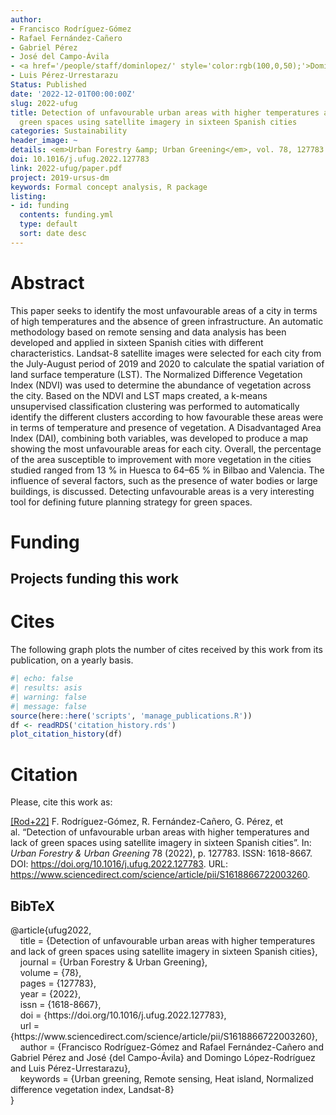 ```yaml
---
author:
- Francisco Rodríguez-Gómez
- Rafael Fernández-Cañero
- Gabriel Pérez
- José del Campo-Ávila
- <a href='/people/staff/dominlopez/' style='color:rgb(100,0,50);'>Domingo López Rodríguez</a>
- Luis Pérez-Urrestarazu
Status: Published
date: '2022-12-01T00:00:00Z'
slug: 2022-ufug
title: Detection of unfavourable urban areas with higher temperatures and lack of
  green spaces using satellite imagery in sixteen Spanish cities
categories: Sustainability
header_image: ~
details: <em>Urban Forestry &amp; Urban Greening</em>, vol. 78, 127783
doi: 10.1016/j.ufug.2022.127783
link: 2022-ufug/paper.pdf
project: 2019-ursus-dm
keywords: Formal concept analysis, R package
listing:
- id: funding
  contents: funding.yml
  type: default
  sort: date desc
---
```



# Abstract


This paper seeks to identify the most unfavourable areas of a city in terms of high temperatures and the absence of green infrastructure. An automatic methodology based on remote sensing and data analysis has been developed and applied in sixteen Spanish cities with different characteristics. Landsat-8 satellite images were selected for each city from the July-August period of 2019 and 2020 to calculate the spatial variation of land surface temperature (LST). The Normalized Difference Vegetation Index (NDVI) was used to determine the abundance of vegetation across the city. Based on the NDVI and LST maps created, a k-means unsupervised classification clustering was performed to automatically identify the different clusters according to how favourable these areas were in terms of temperature and presence of vegetation. A Disadvantaged Area Index (DAI), combining both variables, was developed to produce a map showing the most unfavourable areas for each city. Overall, the percentage of the area susceptible to improvement with more vegetation in the cities studied ranged from 13 % in Huesca to 64–65 % in Bilbao and Valencia. The influence of several factors, such as the presence of water bodies or large buildings, is discussed. Detecting unfavourable areas is a very interesting tool for defining future planning strategy for green spaces.




# Funding
::: {.callout-note appearance='minimal' collapse=false}
## Projects funding this work

:::{#funding}
:::
:::


# Cites

The following graph plots the number of cites received by this work from its publication, on a yearly basis.

```r
#| echo: false
#| results: asis
#| warning: false
#| message: false
source(here::here('scripts', 'manage_publications.R'))
df <- readRDS('citation_history.rds')
plot_citation_history(df)
```


# Citation
Please, cite this work as:


<a name=bib-ufug2022></a>[[Rod+22]](#cite-ufug2022) F. Rodríguez-Gómez, R. Fernández-Cañero, G. Pérez, et al. “Detection of unfavourable urban areas with higher temperatures and lack of green spaces using satellite imagery in sixteen Spanish cities”. In: _Urban Forestry & Urban Greening_ 78 (2022), p. 127783. ISSN: 1618-8667. DOI: [https://doi.org/10.1016/j.ufug.2022.127783](https://doi.org/https%3A%2F%2Fdoi.org%2F10.1016%2Fj.ufug.2022.127783). URL: [https://www.sciencedirect.com/science/article/pii/S1618866722003260](https://www.sciencedirect.com/science/article/pii/S1618866722003260).

::: {.callout-note appearance="minimal" collapse=true}

## BibTeX

@article{ufug2022,<br>&nbsp;&nbsp;&nbsp;&nbsp;title = {Detection of unfavourable urban areas with higher temperatures and lack of green spaces using satellite imagery in sixteen Spanish cities},<br>&nbsp;&nbsp;&nbsp;&nbsp;journal = {Urban Forestry \& Urban Greening},<br>&nbsp;&nbsp;&nbsp;&nbsp;volume = {78},<br>&nbsp;&nbsp;&nbsp;&nbsp;pages = {127783},<br>&nbsp;&nbsp;&nbsp;&nbsp;year = {2022},<br>&nbsp;&nbsp;&nbsp;&nbsp;issn = {1618-8667},<br>&nbsp;&nbsp;&nbsp;&nbsp;doi = {https://doi.org/10.1016/j.ufug.2022.127783},<br>&nbsp;&nbsp;&nbsp;&nbsp;url = {https://www.sciencedirect.com/science/article/pii/S1618866722003260},<br>&nbsp;&nbsp;&nbsp;&nbsp;author = {Francisco Rodríguez-Gómez and Rafael Fernández-Cañero and Gabriel Pérez and José {del Campo-Ávila} and Domingo López-Rodríguez and Luis Pérez-Urrestarazu},<br>&nbsp;&nbsp;&nbsp;&nbsp;keywords = {Urban greening, Remote sensing, Heat island, Normalized difference vegetation index, Landsat-8}<br>}

:::


